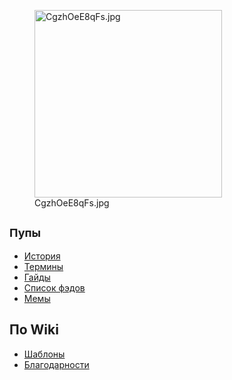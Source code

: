 [[File:CgzhOeE8qFs.jpg|none|thumb|300x300px]]

==<span style="font-size:18px;">Пупы</span>==
*[[История]]
*[[Термины]]
*[[Гайды]]
*[[Список фэдов]]
*[[Мемы]]

==По Wiki==
*[[Шаблоны]]
*[[Благодарности]]